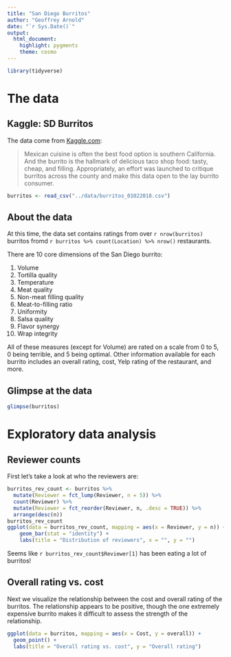 ```yaml
---
title: "San Diego Burritos"
author: "Geoffrey Arnold"
date: "`r Sys.Date()`"
output: 
  html_document: 
    highlight: pygments
    theme: cosmo
---
```


```r
library(tidyverse)
```

# The data

## Kaggle: SD Burritos

The data come from [Kaggle.com](https://www.kaggle.com/srcole/burritos-in-san-diego):

>Mexican cuisine is often the best food option is southern California. And the 
>burrito is the hallmark of delicious taco shop food: tasty, cheap, and filling. 
>Appropriately, an effort was launched to critique burritos across the county 
>and make this data open to the lay burrito consumer. 

```r
burritos <- read_csv("../data/burritos_01022018.csv")
```

## About the data

At this time, the data set contains ratings from over `r nrow(burritos)` 
burritos fromd `r burritos %>% count(Location) %>% nrow()` restaurants.

There are 10 core dimensions of the San Diego burrito:

 1. Volume 
 1. Tortilla quality 
 1. Temperature 
 1. Meat quality 
 1. Non-meat filling quality 
 1. Meat-to-filling ratio 
 1. Uniformity 
 1. Salsa quality 
 1. Flavor synergy 
 1. Wrap integrity

All of these measures (except for Volume) are rated on a scale from 0 to 5, 0 
being terrible, and 5 being optimal. Other information available for each 
burrito includes an overall rating, cost, Yelp rating of the restaurant, and more.

## Glimpse at the data

```r
glimpse(burritos)
```

# Exploratory data analysis

## Reviewer counts

First let's take a look at who the reviewers are:

```r
burritos_rev_count <- burritos %>%
  mutate(Reviewer = fct_lump(Reviewer, n = 5)) %>%
  count(Reviewer) %>%
  mutate(Reviewer = fct_reorder(Reviewer, n, .desc = TRUE)) %>%
  arrange(desc(n))
burritos_rev_count
ggplot(data = burritos_rev_count, mapping = aes(x = Reviewer, y = n)) +
    geom_bar(stat = "identity") +
    labs(title = "Distribution of reviewers", x = "", y = "")
```

Seems like `r burritos_rev_count$Reviewer[1]`  has been eating a lot of burritos!

## Overall rating vs. cost

Next we visualize the relationship between the cost and overall rating of the 
burritos. The relationship appears to be positive, though the one extremely 
expensive burrito makes it difficult to assess the strength of the relationship.

```r
ggplot(data = burritos, mapping = aes(x = Cost, y = overall)) +
  geom_point() +
  labs(title = "Overall rating vs. cost", y = "Overall rating")
```
